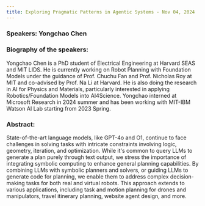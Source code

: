 ```yaml
---
title: Exploring Pragmatic Patterns in Agentic Systems - Nov 04, 2024
---
```


### Speakers: Yongchao Chen

### Biography of the speakers:

Yongchao Chen is a PhD student of Electrical Engineering at Harvard SEAS and MIT LIDS. He is currently working on Robot Planning with Foundation Models under the guidance of Prof. Chuchu Fan and Prof. Nicholas Roy at MIT and co-advised by Prof. Na Li at Harvard. He is also doing the research in AI for Physics and Materials, particularly interested in applying Robotics/Foundation Models into AI4Science. Yongchao interned at Microsoft Research in 2024 summer and has been working with MIT-IBM Watson AI Lab starting from 2023 Spring.

### Abstract:

State-of-the-art language models, like GPT-4o and O1, continue to face challenges in solving tasks with intricate constraints involving logic, geometry, iteration, and optimization. While it's common to query LLMs to generate a plan purely through text output, we stress the importance of integrating symbolic computing to enhance general planning capabilities. By combining LLMs with symbolic planners and solvers, or guiding LLMs to generate code for planning, we enable them to address complex decision-making tasks for both real and virtual robots. This approach extends to various applications, including task and motion planning for drones and manipulators, travel itinerary planning, website agent design, and more.

